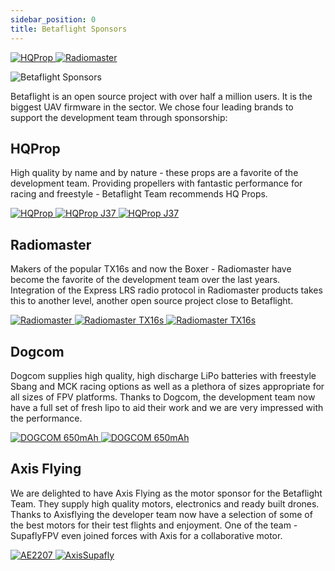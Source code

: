 ```yaml
---
sidebar_position: 0
title: Betaflight Sponsors
---
```



<div className="flex flex-col items-center backdrop-blur-md shadow-xl p-4 rounded-2xl bg-neutral-500/10 grid md:grid-cols-4 gap-4 mb-4">
  <a href="https://www.hqprop.com/" target="_blank" rel="noreferrer noopener" className="flex flex-col items-center xl:col-span-1 col-span-2 no-effect">
    <img alt="HQProp" className="no-effect w-4/5 invertable" src="/img/betaflight/sponsors/hqprop.svg" />
  </a>
  <a href="https://www.radiomasterrc.com/" target="_blank" rel="noreferrer noopener" className="flex flex-col items-center mb-4 xl:col-span-1 col-span-2 no-effect">
    <img alt="Radiomaster" className="no-effect w-full invertable" src="/img/betaflight/sponsors/radiomaster.svg" />
  </a>
  <a href="https://www.axisflying.com/" target="_blank" rel="noreferrer noopener" className="flex flex-col items-center xl:col-span-1 col-span-2 no-effect">
    <ThemedImage
      alt="Axisflying"
      className="no-effect w-4/5"
      sources={{
        light: useBaseUrl('/img/betaflight/sponsors/axisflying_light.svg'),
        dark: useBaseUrl('/img/betaflight/sponsors/axisflying_dark.svg'),
      }}
    />
  </a>
  <a href="https://www.dogcombattery.com/" target="_blank" rel="noreferrer noopener" className="flex flex-col items-center xl:col-span-1 col-span-2 no-effect">
    <ThemedImage
      alt="Dogcom"
      className="no-effect w-full"
      sources={{
        light: useBaseUrl('/img/betaflight/sponsors/dogcom_light.svg'),
        dark: useBaseUrl('/img/betaflight/sponsors/dogcom_dark.svg'),
      }}
    />
  </a>
</div>

![Betaflight Sponsors](/img/betaflight/sponsors/sponsor_header.jpg)

Betaflight is an open source project with over half a million users. It is the biggest UAV firmware in the sector.
We chose four leading brands to support the development team through sponsorship:

## HQProp

High quality by name and by nature - these props are a favorite of the development team. Providing propellers with fantastic performance for racing and freestyle - Betaflight Team recommends HQ Props.

<div className="grid xl:grid-cols-3 md:grid-cols-2 gap-4 mb-4 items-center justify-center h-full">
  <a href="https://www.hqprop.com/" target="_blank" rel="noreferrer noopener" className="xl:col-span-1 col-span-2 no-effect">
    <img alt="HQProp" className="no-effect invertable" src="/img/betaflight/sponsors/hqprop.svg" />
  </a>
  <a href="https://www.hqprop.com/hq-juicy-prop-j37-2cw2ccw-poly-carbonate-p0326.html" target="_blank" rel="noreferrer noopener" className="no-effect">
    <img src="/img/betaflight/sponsors/hqprop_j37.jpg" alt="HQProp J37" className="no-effect rounded-2xl" />
  </a>
  <a href="https://www.hqprop.com/hq-juicy-prop-j37-2cw2ccw-poly-carbonate-p0326.html" target="_blank" rel="noreferrer noopener" className="no-effect">
    <img src="/img/betaflight/sponsors/hqprop_j37_vitroid.jpg" alt="HQProp J37" className="no-effect rounded-2xl" />
  </a>
</div>

## Radiomaster

Makers of the popular TX16s and now the Boxer - Radiomaster have become the favorite of the development team over the last years. Integration of the Express LRS radio protocol in Radiomaster products takes this to another level, another open source project close to Betaflight.

<div className="grid xl:grid-cols-3 md:grid-cols-2 gap-4 mb-4 items-center justify-center h-full">
  <a href="https://www.radiomasterrc.com/" target="_blank" rel="noreferrer noopener" className="xl:col-span-1 col-span-2 no-effect">
    <img alt="Radiomaster" className="no-effect invertable" src="/img/betaflight/sponsors/radiomaster.svg" />
  </a>
  <a href="https://www.radiomasterrc.com/products/tx16s-mark-ii-radio-controller" target="_blank" rel="noreferrer noopener" className="no-effect">
    <img src="/img/betaflight/sponsors/radiomaster_tx16s.png" alt="Radiomaster TX16s" className="no-effect rounded-2xl" />
  </a>
  <a href="https://www.radiomasterrc.com/products/tx16s-mark-ii-radio-controller" target="_blank" rel="noreferrer noopener" className="no-effect">
    <img src="/img/betaflight/sponsors/radiomaster_tx16s_limon.jpg" alt="Radiomaster TX16s" className="no-effect rounded-2xl" />
  </a>
</div>

## Dogcom

Dogcom supplies high quality, high discharge LiPo batteries with freestyle Sbang and MCK racing options as well as a plethora of sizes appropriate for all sizes of FPV platforms.
Thanks to Dogcom, the development team now have a full set of fresh lipo to aid their work and we are very impressed with the performance.

<div className="grid xl:grid-cols-3 md:grid-cols-2 gap-4 mb-4 items-center justify-center h-full">
  <a href="https://www.dogcombattery.com/" target="_blank" rel="noreferrer noopener" className="xl:col-span-1 col-span-2 no-effect">
    <ThemedImage
      alt="Dogcom"
      className="no-effect w-full"
      sources={{
        light: useBaseUrl('/img/betaflight/sponsors/dogcom_light.svg'),
        dark: useBaseUrl('/img/betaflight/sponsors/dogcom_dark.svg'),
      }}
    />
  </a>
  <a href="https://www.dogcombattery.com/products/650mah-6s-222v-150c" target="_blank" rel="noreferrer noopener" className="no-effect">
    <img src="/img/betaflight/sponsors/dogcom_650mah.jpg" alt="DOGCOM 650mAh" className="no-effect rounded-2xl" />
  </a>
  <a href="https://www.dogcombattery.com/products/650mah-6s-222v-150c" target="_blank" rel="noreferrer noopener" className="no-effect">
    <img src="/img/betaflight/sponsors/dogcom_650mah_vitroid.jpg" alt="DOGCOM 650mAh" className="no-effect rounded-2xl" />
  </a>
</div>

## Axis Flying

We are delighted to have Axis Flying as the motor sponsor for the Betaflight Team. They supply high quality motors, electronics and ready built drones.
Thanks to Axisflying the developer team now have a selection of some of the best motors for their test flights and enjoyment.
One of the team - SupaflyFPV even joined forces with Axis for a collaborative motor.

<div className="grid xl:grid-cols-3 md:grid-cols-2 gap-4 mb-4 items-center justify-center h-full">
  <a href="https://www.axisflying.com/" target="_blank" rel="noreferrer noopener" className="xl:col-span-1 col-span-2 no-effect">
    <ThemedImage
      alt="Axisflying"
      className="no-effect"
      sources={{
        light: useBaseUrl('/img/betaflight/sponsors/axisflying_light.svg'),
        dark: useBaseUrl('/img/betaflight/sponsors/axisflying_dark.svg'),
      }}
    />
  </a>
  <a href="https://www.axisflying.com/" target="_blank" rel="noreferrer noopener" className="no-effect">
    <img src="/img/betaflight/sponsors/AE2207.jpg" alt="AE2207" className="no-effect" />
  </a>
  <a href="https://www.axisflying.com/" target="_blank" rel="noreferrer noopener" className="no-effect">
    <img src="/img/betaflight/sponsors/AxisSupafly.jpg" alt="AxisSupafly" className="no-effect" />
  </a>
</div>
